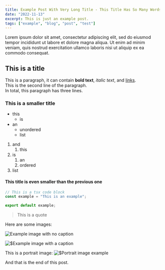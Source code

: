 ```yaml
---
title: Example Post With Very Long Title - This Title Has So Many Words In It
date: "2022-11-13"
excerpt: This is just an example post.
tags: ["example", "blog", "post", "test"]
---
```


Lorem ipsum dolor sit amet, consectetur adipiscing elit, sed do eiusmod tempor incididunt ut labore et dolore magna aliqua. Ut enim ad minim veniam, quis nostrud exercitation ullamco laboris nisi ut aliquip ex ea commodo consequat.

## This is a title

This is a paragraph, it can contain **bold text**, _italic text_, and [links](https://example.com).  
This is the second line of the paragraph.  
In total, this paragraph has three lines.

### This is a smaller title

- this
  - is
- an
  - unordered
  - list

1. and
   1. this
2. is
   1. an
   2. ordered
3. list

#### This title is even smaller than the previous one

```tsx:lib/exmaple.ts
// This is a tsx code block
const example = "This is an example";

export default example;
```

> This is a quote

Here are some images:

![Example image with no caption](https://images.unsplash.com/photo-1646974708582-3dced57e0a25?ixlib=rb-4.0.3&ixid=MnwxMjA3fDB8MHxwaG90by1wYWdlfHx8fGVufDB8fHx8&auto=format&fit=crop&w=1280&q=50)

![$Example image with a caption](https://images.unsplash.com/photo-1506057213367-028a17ec52e5?ixlib=rb-4.0.3&ixid=MnwxMjA3fDB8MHxwaG90by1wYWdlfHx8fGVufDB8fHx8&auto=format&fit=crop&w=1280&q=80)

This is a portrait image:
![$Portrait image example](https://images.unsplash.com/photo-1664136254860-26a42dbb2463?ixlib=rb-4.0.3&ixid=MnwxMjA3fDB8MHxwaG90by1wYWdlfHx8fGVufDB8fHx8&auto=format&fit=crop&w=987&q=80)

And that is the end of this post.
